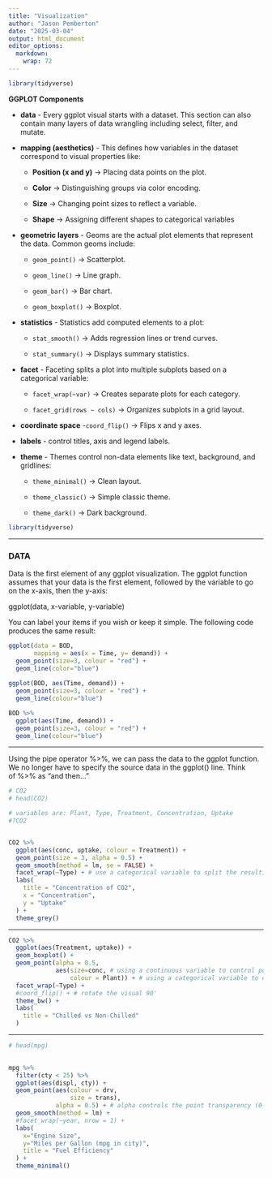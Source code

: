 ```yaml
---
title: "Visualization"
author: "Jason Pemberton"
date: "2025-03-04"
output: html_document
editor_options: 
  markdown: 
    wrap: 72
---
```


```r
library(tidyverse)
```

**GGPLOT Components**

-   **data** - Every ggplot visual starts with a dataset. This section
    can also contain many layers of data wrangling including select,
    filter, and mutate.

-   **mapping (aesthetics)** - This defines how variables in the dataset
    correspond to visual properties like:

    -   **Position (x and y)** → Placing data points on the plot.

    -   **Color** → Distinguishing groups via color encoding.

    -   **Size** → Changing point sizes to reflect a variable.

    -   **Shape** → Assigning different shapes to categorical variables

-   **geometric layers** - Geoms are the actual plot elements that
    represent the data. Common geoms include:

    -   `geom_point()` → Scatterplot.

    -   `geom_line()` → Line graph.

    -   `geom_bar()` → Bar chart.

    -   `geom_boxplot()` → Boxplot.

-   **statistics** - Statistics add computed elements to a plot:

    -   `stat_smooth()` → Adds regression lines or trend curves.

    -   `stat_summary()` → Displays summary statistics.

-   **facet** - Faceting splits a plot into multiple subplots based on a
    categorical variable:

    -   `facet_wrap(~var)` → Creates separate plots for each category.

    -   `facet_grid(rows ~ cols)` → Organizes subplots in a grid layout.

-   **coordinate space** -`coord_flip()` → Flips x and y axes.

-   **labels** - control titles, axis and legend labels.

-   **theme** - Themes control non-data elements like text, background,
    and gridlines:

    -   `theme_minimal()` → Clean layout.

    -   `theme_classic()` → Simple classic theme.

    -   `theme_dark()` → Dark background.

```r
library(tidyverse)
```

------------------------------------------------------------------------

### DATA

Data is the first element of any ggplot visualization. The ggplot
function assumes that your data is the first element, followed by the
variable to go on the x-axis, then the y-axis:

ggplot(data, x-variable, y-variable)

You can label your items if you wish or keep it simple. The following
code produces the same result:

```r

ggplot(data = BOD,
       mapping = aes(x = Time, y= demand)) +
  geom_point(size=3, colour = "red") +
  geom_line(color="blue")
 
ggplot(BOD, aes(Time, demand)) +
  geom_point(size=3, colour = "red") +
  geom_line(colour="blue")

BOD %>%
  ggplot(aes(Time, demand)) +
  geom_point(size=3, colour = "red") +
  geom_line(colour="blue")
```

------------------------------------------------------------------------

Using the pipe operator %\>%, we can pass the data to the ggplot
function.\
We no longer have to specify the source data in the ggplot() line.
Think\
of %\>% as "and then..."

```r

# CO2
# head(CO2)

# variables are: Plant, Type, Treatment, Concentration, Uptake
#?CO2


CO2 %>% 
  ggplot(aes(conc, uptake, colour = Treatment)) +
  geom_point(size = 3, alpha = 0.5) +
  geom_smooth(method = lm, se = FALSE) + 
  facet_wrap(~Type) + # use a categorical variable to split the resulting plot into one plot for each category
  labs(
    title = "Concentration of CO2",
    x = "Concentration",
    y = "Uptake"
  ) +
  theme_grey()
```

------------------------------------------------------------------------

```r
CO2 %>% 
  ggplot(aes(Treatment, uptake)) +
  geom_boxplot() +
  geom_point(alpha = 0.5, 
             aes(size=conc, # using a continuous variable to control point size
                 colour = Plant)) + # using a categorical variable to control plant colour
  facet_wrap(~Type) +
  #coord_flip() + # rotate the visual 90'
  theme_bw() +
  labs(
    title = "Chilled vs Non-Chilled"
  )
```

------------------------------------------------------------------------

```r

# head(mpg)
 

mpg %>%
  filter(cty < 25) %>% 
  ggplot(aes(displ, cty)) +
  geom_point(aes(colour = drv,
                 size = trans),
             alpha = 0.5) + # alpha controls the point transparency (0-1)
  geom_smooth(method = lm) +
  #facet_wrap(~year, nrow = 1) +
  labs(
    x="Engine Size",
    y="Miles per Gallon (mpg in city)",
    title = "Fuel Efficiency"
  ) +
  theme_minimal()
```
